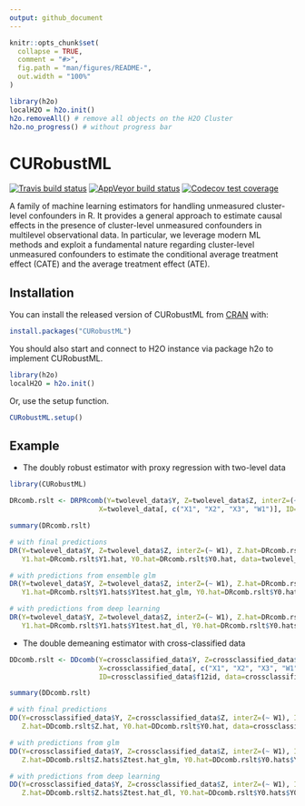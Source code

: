 ```yaml
---
output: github_document
---
```


<!-- README.md is generated from README.Rmd. Please edit that file -->

```r
knitr::opts_chunk$set(
  collapse = TRUE,
  comment = "#>",
  fig.path = "man/figures/README-",
  out.width = "100%"
)

library(h2o)
localH2O = h2o.init()
h2o.removeAll() # remove all objects on the H2O Cluster
h2o.no_progress() # without progress bar
```

# CURobustML

<!-- badges: start -->
[![Travis build status](https://travis-ci.com/youmisuk/CURobustML.svg?branch=master)](https://travis-ci.com/youmisuk/CURobustML)
[![AppVeyor build status](https://ci.appveyor.com/api/projects/status/github/youmisuk/CURobustML?branch=master&svg=true)](https://ci.appveyor.com/project/youmisuk/CURobustML)
[![Codecov test coverage](https://codecov.io/gh/youmisuk/CURobustML/branch/master/graph/badge.svg)](https://codecov.io/gh/youmisuk/CURobustML?branch=master)
<!-- badges: end -->

A family of machine learning estimators for handling unmeasured cluster-level confounders in R. It provides a general approach to estimate causal effects in the presence of cluster-level unmeasured confounders in multilevel observational data. In particular, we leverage modern ML methods and exploit a fundamental nature regarding cluster-level unmeasured confounders to estimate the conditional average treatment effect (CATE) and the average treatment effect (ATE).

## Installation

You can install the released version of CURobustML from [CRAN](https://CRAN.R-project.org) with:

``` r
install.packages("CURobustML")
```

You should also start and connect to H2O instance via package h2o to implement CURobustML. 

```r
library(h2o)
localH2O = h2o.init()
```

Or, use the setup function.

```r
CURobustML.setup()
```


## Example

- The doubly robust estimator with proxy regression with two-level data

```r
library(CURobustML)

DRcomb.rslt <- DRPRcomb(Y=twolevel_data$Y, Z=twolevel_data$Z, interZ=(~ W1),
                      X=twolevel_data[, c("X1", "X2", "X3", "W1")], ID=twolevel_data$id, data=twolevel_data)

summary(DRcomb.rslt)

# with final predictions
DR(Y=twolevel_data$Y, Z=twolevel_data$Z, interZ=(~ W1), Z.hat=DRcomb.rslt$Z.hat,
   Y1.hat=DRcomb.rslt$Y1.hat, Y0.hat=DRcomb.rslt$Y0.hat, data=twolevel_data)

# with predictions from ensemble glm
DR(Y=twolevel_data$Y, Z=twolevel_data$Z, interZ=(~ W1), Z.hat=DRcomb.rslt$Z.hats$Ztest.hat_glm,
   Y1.hat=DRcomb.rslt$Y1.hats$Y1test.hat_glm, Y0.hat=DRcomb.rslt$Y0.hats$Y0test.hat_glm, data=twolevel_data)

# with predictions from deep learning
DR(Y=twolevel_data$Y, Z=twolevel_data$Z, interZ=(~ W1), Z.hat=DRcomb.rslt$Z.hats$Ztest.hat_dl,
   Y1.hat=DRcomb.rslt$Y1.hats$Y1test.hat_dl, Y0.hat=DRcomb.rslt$Y0.hats$Y0test.hat_dl, data=twolevel_data)
```

- The double demeaning estimator with cross-classified data

```r
DDcomb.rslt <- DDcomb(Y=crossclassified_data$Y, Z=crossclassified_data$Z, interZ=(~ W1),
                      X=crossclassified_data[, c("X1", "X2", "X3", "W1", "Q1")],
                      ID=crossclassified_data$f12id, data=crossclassified_data)

summary(DDcomb.rslt)

# with final predictions
DD(Y=crossclassified_data$Y, Z=crossclassified_data$Z, interZ=(~ W1), ID=crossclassified_data$f12id,
   Z.hat=DDcomb.rslt$Z.hat, Y0.hat=DDcomb.rslt$Y0.hat, data=crossclassified_data)

# with predictions from glm
DD(Y=crossclassified_data$Y, Z=crossclassified_data$Z, interZ=(~ W1), ID=crossclassified_data$f12id,
   Z.hat=DDcomb.rslt$Z.hats$Ztest.hat_glm, Y0.hat=DDcomb.rslt$Y0.hats$Y0test.hat_glm, data=crossclassified_data)

# with predictions from deep learning
DD(Y=crossclassified_data$Y, Z=crossclassified_data$Z, interZ=(~ W1), ID=crossclassified_data$f12id,
   Z.hat=DDcomb.rslt$Z.hats$Ztest.hat_dl, Y0.hat=DDcomb.rslt$Y0.hats$Y0test.hat_dl, data=crossclassified_data)
```
